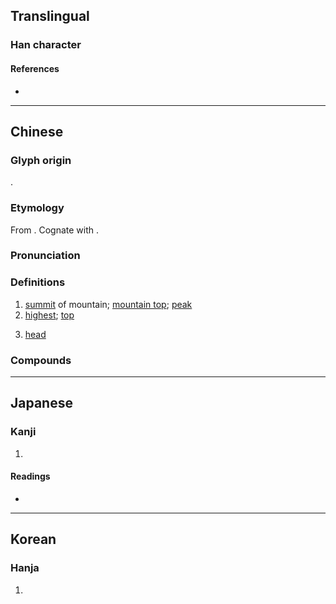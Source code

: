 {{also|巅|巓}}
{{character info/new}}
==Translingual==

===Han character===
{{Han char|rn=46|rad=山|as=19|sn=22|four=22886|canj=UJCC|ids=⿱山顛}}

====References====
* {{Han ref|kx=0323.061|dj=0623.120|hdz=10808.020|uh=5DD4|ud=24020|bh=C571|bd=50545}}

----

==Chinese==
{{zh-forms|s=巅}}

===Glyph origin===
{{Han etym}}
{{Han compound|山|顛|ls=psc|c1=s|c2=p}}.

===Etymology===
From {{inh|zh|sit-pro|*s-tjaŋ||upper part}}. Cognate with {{och-l|顛|top of the head|id=1}}.

===Pronunciation===
{{zh-pron
|m=diān
|c=din1
|md=diĕng
|mn=tian
|mn-t=diêng1/diang1
|mn-t_note=diêng1 - Chaozhou; diang1 - Shantou
|w=1ti
|mc=y
|oc=y
|cat=n,a
}}

===Definitions===
{{zh-hanzi}}

# [[summit]] of mountain; [[mountain top]]; [[peak]]
# [[highest]]; [[top]]
# {{lb|zh|TCM|anatomy}} [[head]]

===Compounds===
{{zh-der|巔峰負載|巔峰狀態|山巔|巔疾|巔崖峻谷|巔崖|巔峰|巔越|峰巔}}

----

==Japanese==

===Kanji===
{{ja-kanji|grade=|rs=山19}}

# {{rfdef|ja|sort=山19}}

====Readings====
* {{ja-readings|on=[[てん]] (ten)|kun=[[いただき]] (itadaki)}}

----

==Korean==

===Hanja===
{{ko-hanja|hangeul=[[전]]|rv=jeon|mr=chŏn}}

# {{rfdef|ko|sort=山19}}